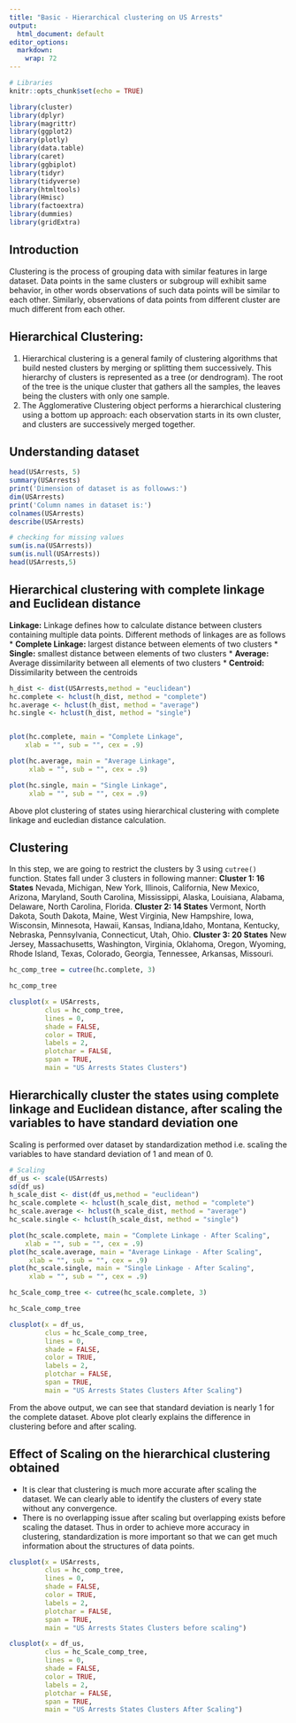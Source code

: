 ```yaml
---
title: "Basic - Hierarchical clustering on US Arrests"
output:
  html_document: default
editor_options:
  markdown:
    wrap: 72
---
```


```r
# Libraries
knitr::opts_chunk$set(echo = TRUE)

library(cluster)
library(dplyr)
library(magrittr)
library(ggplot2)
library(plotly)
library(data.table)
library(caret)
library(ggbiplot)
library(tidyr)
library(tidyverse)
library(htmltools)
library(Hmisc)
library(factoextra)
library(dummies)
library(gridExtra)
```

## Introduction
Clustering is the process of grouping data with similar features in large dataset. Data points in the same clusters or subgroup will exhibit same behavior, in other words observations of such data points will be similar to each other. Similarly, observations of data points from different cluster are much different from each other. 

## Hierarchical Clustering:
1. Hierarchical clustering is a general family of clustering algorithms that build nested clusters by merging or splitting them successively. This hierarchy of clusters is represented as a tree (or dendrogram). The root of the tree is the unique cluster that gathers all the samples, the leaves being the clusters with only one sample.
2. The Agglomerative Clustering object performs a hierarchical clustering using a bottom up approach: each observation starts in its own cluster, and clusters are successively merged together.

## Understanding dataset
```r
head(USArrests, 5)
summary(USArrests)
print('Dimension of dataset is as followws:')
dim(USArrests)
print('Column names in dataset is:')
colnames(USArrests)
describe(USArrests)
```


```r
# checking for missing values
sum(is.na(USArrests))
sum(is.null(USArrests))
head(USArrests,5)
```
## Hierarchical clustering with complete linkage and Euclidean distance
**Linkage:**
Linkage defines how to calculate distance between clusters containing multiple data points. Different methods of linkages are as follows
* **Complete Linkage:** largest distance between elements of two clusters
* **Single:** smallest distance between elements of two clusters
* **Average:** Average dissimilarity between all elements of two clusters
* **Centroid:** Dissimilarity between the centroids
```r
h_dist <- dist(USArrests,method = "euclidean")
hc.complete <- hclust(h_dist, method = "complete")
hc.average <- hclust(h_dist, method = "average")
hc.single <- hclust(h_dist, method = "single")


plot(hc.complete, main = "Complete Linkage",
    xlab = "", sub = "", cex = .9)

plot(hc.average, main = "Average Linkage",
     xlab = "", sub = "", cex = .9)

plot(hc.single, main = "Single Linkage",
     xlab = "", sub = "", cex = .9)


```

Above plot clustering of states using hierarchical clustering with complete linkage and eucledian distance calculation. 

## Clustering
In this step, we are going to restrict the clusters by 3 using `cutree()` function.
States fall under 3 clusters in following manner:
**Cluster 1: 16 States**
Nevada, Michigan, New York, Illinois, California, New Mexico,
Arizona, Maryland, South Carolina, Mississippi, Alaska, Louisiana, Alabama,
Delaware, North Carolina, Florida.
**Cluster 2: 14 States**
Vermont, North Dakota, South Dakota, Maine, West Virginia,
New Hampshire, Iowa, Wisconsin, Minnesota, Hawaii, Kansas, Indiana,Idaho,
Montana, Kentucky, Nebraska, Pennsylvania, Connecticut, Utah, Ohio.
**Cluster 3: 20 States**
New Jersey, Massachusetts, Washington, Virginia, Oklahoma,
Oregon, Wyoming, Rhode Island, Texas, Colorado, Georgia, Tennessee,
Arkansas, Missouri.

```r

hc_comp_tree = cutree(hc.complete, 3)

hc_comp_tree

clusplot(x = USArrests,
         clus = hc_comp_tree,
         lines = 0,
         shade = FALSE,
         color = TRUE,
         labels = 2,
         plotchar = FALSE,
         span = TRUE,
         main = "US Arrests States Clusters")
```

## Hierarchically cluster the states using complete linkage and Euclidean distance, after scaling the variables to have standard deviation one
Scaling is performed over dataset by standardization method i.e. scaling the variables to have standard deviation of 1 and mean of 0.
```r
# Scaling
df_us <- scale(USArrests)
sd(df_us)
h_scale_dist <- dist(df_us,method = "euclidean")
hc_scale.complete <- hclust(h_scale_dist, method = "complete")
hc_scale.average <- hclust(h_scale_dist, method = "average")
hc_scale.single <- hclust(h_scale_dist, method = "single")

plot(hc_scale.complete, main = "Complete Linkage - After Scaling",
    xlab = "", sub = "", cex = .9)
plot(hc_scale.average, main = "Average Linkage - After Scaling",
     xlab = "", sub = "", cex = .9)
plot(hc_scale.single, main = "Single Linkage - After Scaling",
     xlab = "", sub = "", cex = .9)

hc_Scale_comp_tree <- cutree(hc_scale.complete, 3)

hc_Scale_comp_tree

clusplot(x = df_us,
         clus = hc_Scale_comp_tree,
         lines = 0,
         shade = FALSE,
         color = TRUE,
         labels = 2,
         plotchar = FALSE,
         span = TRUE,
         main = "US Arrests States Clusters After Scaling")
```
From the above output, we can see that standard deviation is nearly 1 for the complete dataset.
Above plot clearly explains the difference in clustering before and after scaling.

## Effect of Scaling on the hierarchical clustering obtained
* It is clear that clustering is much more accurate after scaling the dataset. We can clearly able to identify the clusters of every state without any convergence.
* There is no overlapping issue after scaling but overlapping exists before scaling the dataset.
Thus in order to achieve more accuracy in clustering, standardization is more important so that we can get much information about the structures of data points.

```r
clusplot(x = USArrests,
         clus = hc_comp_tree,
         lines = 0,
         shade = FALSE,
         color = TRUE,
         labels = 2,
         plotchar = FALSE,
         span = TRUE,
         main = "US Arrests States Clusters before scaling")

clusplot(x = df_us,
         clus = hc_Scale_comp_tree,
         lines = 0,
         shade = FALSE,
         color = TRUE,
         labels = 2,
         plotchar = FALSE,
         span = TRUE,
         main = "US Arrests States Clusters After Scaling")
```
